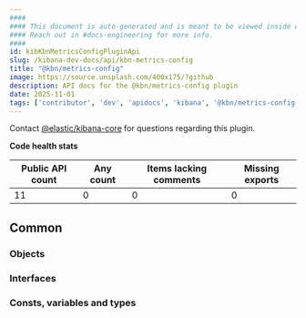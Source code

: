```yaml
---
####
#### This document is auto-generated and is meant to be viewed inside our experimental, new docs system.
#### Reach out in #docs-engineering for more info.
####
id: kibKbnMetricsConfigPluginApi
slug: /kibana-dev-docs/api/kbn-metrics-config
title: "@kbn/metrics-config"
image: https://source.unsplash.com/400x175/?github
description: API docs for the @kbn/metrics-config plugin
date: 2025-11-01
tags: ['contributor', 'dev', 'apidocs', 'kibana', '@kbn/metrics-config']
---
```




Contact [@elastic/kibana-core](https://github.com/orgs/elastic/teams/kibana-core) for questions regarding this plugin.

**Code health stats**

| Public API count  | Any count | Items lacking comments | Missing exports |
|-------------------|-----------|------------------------|-----------------|
| 11 | 0 | 0 | 0 |

## Common

### Objects
<DocDefinitionList data={kbnMetricsConfigObj.common.objects}/>

### Interfaces
<DocDefinitionList data={kbnMetricsConfigObj.common.interfaces}/>

### Consts, variables and types
<DocDefinitionList data={kbnMetricsConfigObj.common.misc}/>


